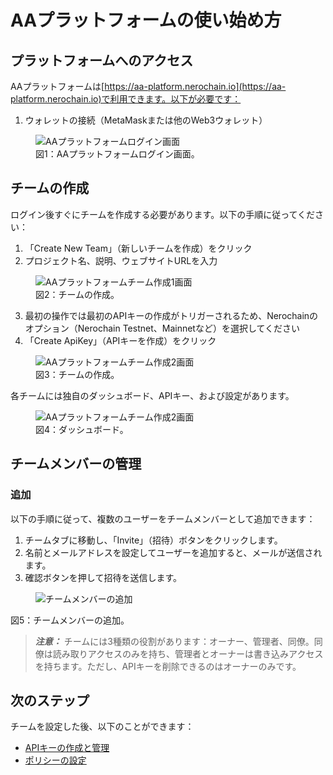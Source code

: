 
# AAプラットフォームの使い始め方

## プラットフォームへのアクセス

AAプラットフォームは[https://aa-platform.nerochain.io](https://aa-platform.nerochain.io)で利用できます。以下が必要です：

1. ウォレットの接続（MetaMaskまたは他のWeb3ウォレット）

<div className="mt-8 mb-8">
  <figure className="text-center">
    <img 
      src="/assets/aaPlatform/gifs/Loginaa.gif" 
      alt="AAプラットフォームログイン画面"
      className="mx-auto rounded-lg shadow-md"
    />
    <figcaption className="mt-2 text-sm italic text-gray-600 text-center">
      図1：AAプラットフォームログイン画面。
  </figcaption>
  </figure>
</div>

## チームの作成

ログイン後すぐにチームを作成する必要があります。以下の手順に従ってください：

1. 「Create New Team」（新しいチームを作成）をクリック
2. プロジェクト名、説明、ウェブサイトURLを入力

<div className="mt-8 mb-8">
  <figure className="text-center">
    <img 
      src="/assets/aaPlatform/gifs/create1.gif" 
      alt="AAプラットフォームチーム作成1画面"
      className="mx-auto rounded-lg shadow-md"
    />
    <figcaption className="mt-2 text-sm italic text-gray-600 text-center">
      図2：チームの作成。
  </figcaption>
  </figure>
</div>

3. 最初の操作では最初のAPIキーの作成がトリガーされるため、Nerochainのオプション（Nerochain Testnet、Mainnetなど）を選択してください
4. 「Create ApiKey」（APIキーを作成）をクリック

<div className="mt-8 mb-8">
  <figure className="text-center">
    <img 
      src="/assets/aaPlatform/gifs/create2.gif" 
      alt="AAプラットフォームチーム作成2画面"
      className="mx-auto rounded-lg shadow-md"
    />
    <figcaption className="mt-2 text-sm italic text-gray-600 text-center">
      図3：チームの作成。
  </figcaption>
  </figure>
</div>

各チームには独自のダッシュボード、APIキー、および設定があります。

<div className="mt-8 mb-8">
  <figure className="text-center">
    <img 
      src="/assets/aaPlatform/gifs/dash.gif" 
      alt="AAプラットフォームチーム作成2画面"
      className="mx-auto rounded-lg shadow-md"
    />
    <figcaption className="mt-2 text-sm italic text-gray-600 text-center">
      図4：ダッシュボード。
  </figcaption>
  </figure>
</div>

## チームメンバーの管理

### 追加

以下の手順に従って、複数のユーザーをチームメンバーとして追加できます：

1. チームタブに移動し、「Invite」（招待）ボタンをクリックします。
2. 名前とメールアドレスを設定してユーザーを追加すると、メールが送信されます。
3. 確認ボタンを押して招待を送信します。

<div className="mt-8 mb-8">
  <figure className="text-center">
    <img 
      src="/assets/aaPlatform/gifs/addmember.gif" 
      alt="チームメンバーの追加"
      className="mx-auto rounded-lg shadow-md"
    />
  </figure>
  <figcaption className="mt-2 text-sm italic text-gray-600 text-center">
      図5：チームメンバーの追加。
  </figcaption>
</div>

> **_注意：_**  チームには3種類の役割があります：オーナー、管理者、同僚。同僚は読み取りアクセスのみを持ち、管理者とオーナーは書き込みアクセスを持ちます。ただし、APIキーを削除できるのはオーナーのみです。

## 次のステップ

チームを設定した後、以下のことができます：
- [APIキーの作成と管理](/ja/developer-tools/aa-platform/managing-api-keys)
- [ポリシーの設定](/ja/developer-tools/aa-platform/configuring-policies)

<PageFeedback path="/ja/developer-tools/aa-platform/getting-started" />